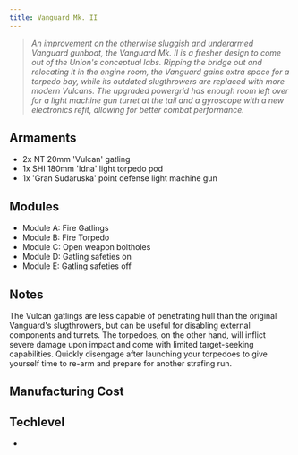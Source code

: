 ```yaml
---
title: Vanguard Mk. II
---
```



> *An improvement on the otherwise sluggish and underarmed Vanguard gunboat, the Vanguard Mk. II is a fresher design to come out of the Union's conceptual labs. Ripping the bridge out and relocating it in the engine room, the Vanguard gains extra space for a torpedo bay, while its outdated slugthrowers are replaced with more modern Vulcans. The upgraded powergrid has enough room left over for a light machine gun turret at the tail and a gyroscope with a new electronics refit, allowing for better combat performance.*


## Armaments

* 2x NT 20mm 'Vulcan' gatling 
* 1x SHI 180mm 'Idna' light torpedo pod 
* 1x 'Gran Sudaruska' point defense light machine gun


## Modules

* Module A: Fire Gatlings 
* Module B: Fire Torpedo 
* Module C: Open weapon boltholes 
* Module D: Gatling safeties on 
* Module E: Gatling safeties off


## Notes

The Vulcan gatlings are less capable of penetrating hull than the original Vanguard's slugthrowers, but can be useful for disabling external components and turrets. The torpedoes, on the other hand, will inflict severe damage upon impact and come with limited target-seeking capabilities. Quickly disengage after launching your torpedoes to give yourself time to re-arm and prepare for another strafing run.


## Manufacturing Cost

<ShipCost shipName="VanguardTwo" />


## Techlevel

* <TechLevel tech='Midtech' />